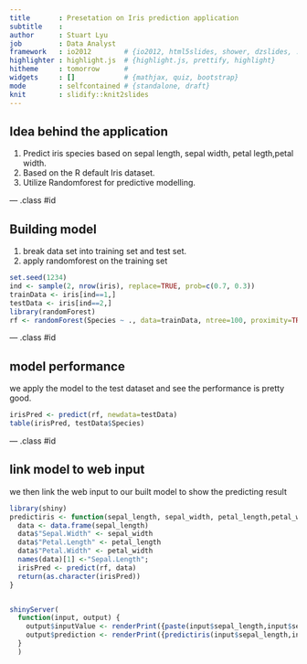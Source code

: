 ```yaml
---
title       : Presetation on Iris prediction application
subtitle    : 
author      : Stuart Lyu
job         : Data Analyst
framework   : io2012        # {io2012, html5slides, shower, dzslides, ...}
highlighter : highlight.js  # {highlight.js, prettify, highlight}
hitheme     : tomorrow      # 
widgets     : []            # {mathjax, quiz, bootstrap}
mode        : selfcontained # {standalone, draft}
knit        : slidify::knit2slides
---
```


## Idea behind the application

1. Predict iris species based on sepal length, sepal width, petal legth,petal width.
2. Based on the R default Iris dataset.
3. Utilize Randomforest for predictive modelling.

--- .class #id 

## Building model

1. break data set into training set and test set.
2. apply randomforest on the training set 

```r
set.seed(1234)
ind <- sample(2, nrow(iris), replace=TRUE, prob=c(0.7, 0.3))
trainData <- iris[ind==1,]
testData <- iris[ind==2,]
library(randomForest)
rf <- randomForest(Species ~ ., data=trainData, ntree=100, proximity=TRUE)
``````

--- .class #id 

## model performance

we apply the model to the test dataset and see the performance is pretty good.

```r
irisPred <- predict(rf, newdata=testData)
table(irisPred, testData$Species)
```

--- .class #id 

## link model to web input

we then link the web input to our built model to show the predicting result


```r
library(shiny)
predictiris <- function(sepal_length, sepal_width, petal_length,petal_width,model=rf){
  data <- data.frame(sepal_length)
  data$"Sepal.Width" <- sepal_width
  data$"Petal.Length" <- petal_length
  data$"Petal.Width" <- petal_width
  names(data)[1] <-"Sepal.Length";
  irisPred <- predict(rf, data)
  return(as.character(irisPred))
}


shinyServer(
  function(input, output) {
    output$inputValue <- renderPrint({paste(input$sepal_length,input$sepal_width,input$petal_length,input$petal_width, sep=",")})
    output$prediction <- renderPrint({predictiris(input$sepal_length,input$sepal_width,input$petal_length,input$petal_width)})
  }
  )
```


